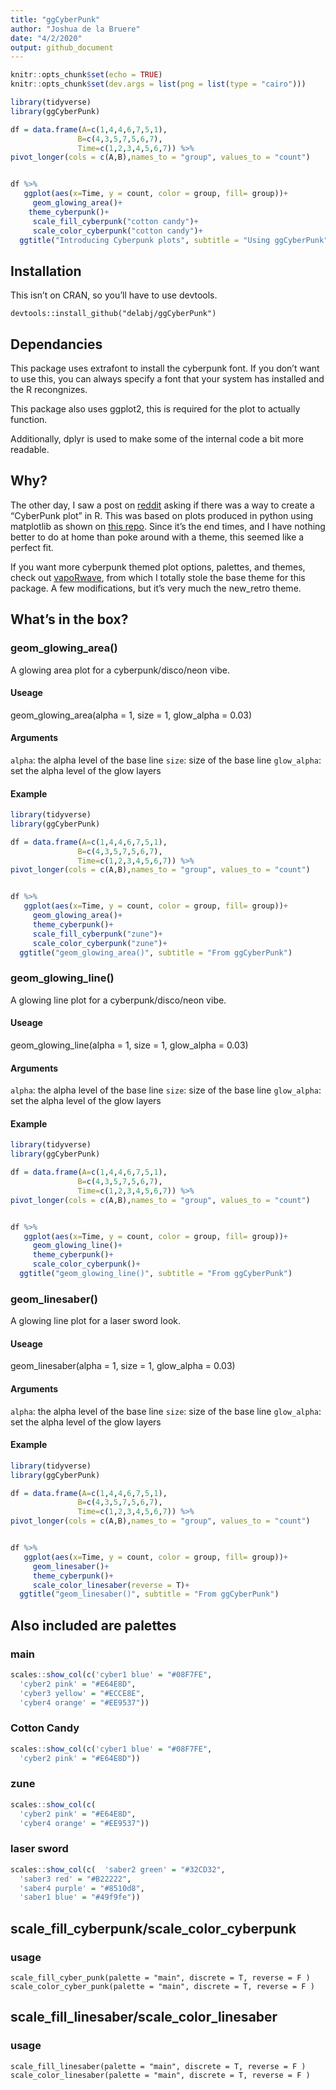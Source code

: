```yaml
---
title: "ggCyberPunk"
author: "Joshua de la Bruere"
date: "4/2/2020"
output: github_document
---
```


```r
knitr::opts_chunk$set(echo = TRUE)
knitr::opts_chunk$set(dev.args = list(png = list(type = "cairo")))

```

```r
library(tidyverse)
library(ggCyberPunk)

df = data.frame(A=c(1,4,4,6,7,5,1),
               B=c(4,3,5,7,5,6,7),
               Time=c(1,2,3,4,5,6,7)) %>%
pivot_longer(cols = c(A,B),names_to = "group", values_to = "count")


df %>%
   ggplot(aes(x=Time, y = count, color = group, fill= group))+
     geom_glowing_area()+
    theme_cyberpunk()+
     scale_fill_cyberpunk("cotton candy")+
     scale_color_cyberpunk("cotton candy")+
  ggtitle("Introducing Cyberpunk plots", subtitle = "Using ggCyberPunk")

```


## Installation
This isn't on CRAN, so you'll have to use devtools. 

``devtools::install_github("delabj/ggCyberPunk")``

## Dependancies 

This package uses extrafont to install the cyberpunk font. If you don't want to use this, you can always specify a font that your system has installed and the R recongnizes. 

This package also uses ggplot2, this is required for the plot to actually function. 

Additionally, dplyr is used to make some of the internal code a bit more readable. 


## Why?
The other day, I saw a post on [reddit](https://www.reddit.com/r/rstats/comments/fsncqz/cyberpunk_plots_in_r/) asking if there was a way to create a "CyberPunk plot" in R. This was based on plots produced in python using matplotlib as shown on [this repo](https://github.com/dhaitz/mplcyberpunk). Since it's the end times, and I have nothing better to do at home than poke around with a theme, this seemed like a perfect fit.

If you want more cyberpunk themed plot options, palettes, and themes, check out [vapoRwave](https://github.com/moldach/vapoRwave), from which I totally stole the base theme for this package. A few modifications, but it's very much the new_retro theme.


## What's in the box?


### geom_glowing_area()

A glowing area plot for a cyberpunk/disco/neon vibe.

#### Useage 
geom_glowing_area(alpha =  1, size = 1, glow_alpha = 0.03)

#### Arguments

`alpha`: the alpha level of the base line
`size`: size of the base line
`glow_alpha`: set the alpha level of the glow layers

#### Example
```r
library(tidyverse)
library(ggCyberPunk)

df = data.frame(A=c(1,4,4,6,7,5,1),
               B=c(4,3,5,7,5,6,7),
               Time=c(1,2,3,4,5,6,7)) %>%
pivot_longer(cols = c(A,B),names_to = "group", values_to = "count")


df %>%
   ggplot(aes(x=Time, y = count, color = group, fill= group))+
     geom_glowing_area()+
     theme_cyberpunk()+
     scale_fill_cyberpunk("zune")+
     scale_color_cyberpunk("zune")+
  ggtitle("geom_glowing_area()", subtitle = "From ggCyberPunk")

```


### geom_glowing_line()

A glowing line plot for a cyberpunk/disco/neon vibe.

#### Useage 
geom_glowing_line(alpha =  1, size = 1, glow_alpha = 0.03)

#### Arguments

`alpha`: the alpha level of the base line
`size`: size of the base line
`glow_alpha`: set the alpha level of the glow layers

#### Example
```r
library(tidyverse)
library(ggCyberPunk)

df = data.frame(A=c(1,4,4,6,7,5,1),
               B=c(4,3,5,7,5,6,7),
               Time=c(1,2,3,4,5,6,7)) %>%
pivot_longer(cols = c(A,B),names_to = "group", values_to = "count")


df %>%
   ggplot(aes(x=Time, y = count, color = group, fill= group))+
     geom_glowing_line()+
     theme_cyberpunk()+
     scale_color_cyberpunk()+
  ggtitle("geom_glowing_line()", subtitle = "From ggCyberPunk")

```

### geom_linesaber()

A glowing line plot for a laser sword look.

#### Useage 
geom_linesaber(alpha =  1, size = 1, glow_alpha = 0.03)

#### Arguments

`alpha`: the alpha level of the base line
`size`: size of the base line
`glow_alpha`: set the alpha level of the glow layers

#### Example
```r
library(tidyverse)
library(ggCyberPunk)

df = data.frame(A=c(1,4,4,6,7,5,1),
               B=c(4,3,5,7,5,6,7),
               Time=c(1,2,3,4,5,6,7)) %>%
pivot_longer(cols = c(A,B),names_to = "group", values_to = "count")


df %>%
   ggplot(aes(x=Time, y = count, color = group, fill= group))+
     geom_linesaber()+
     theme_cyberpunk()+
     scale_color_linesaber(reverse = T)+
  ggtitle("geom_linesaber()", subtitle = "From ggCyberPunk")

```


## Also included are palettes

### main

```r
scales::show_col(c('cyber1 blue' = "#08F7FE",
  'cyber2 pink' = "#E64E8D",
  'cyber3 yellow' = "#ECCE8E",
  'cyber4 orange' = "#EE9537"))
```

### Cotton Candy

```r
scales::show_col(c('cyber1 blue' = "#08F7FE",
  'cyber2 pink' = "#E64E8D"))
```

### zune

```r
scales::show_col(c(
  'cyber2 pink' = "#E64E8D",
  'cyber4 orange' = "#EE9537"))
```

### laser sword

```r
scales::show_col(c(  'saber2 green' = "#32CD32",
  'saber3 red' = "#B22222",
  'saber4 purple' = "#8510d8",
  'saber1 blue' = "#49f9fe"))
```


## scale_fill_cyberpunk/scale_color_cyberpunk

### usage
`scale_fill_cyber_punk(palette = "main", discrete = T, reverse = F )`
`scale_color_cyber_punk(palette = "main", discrete = T, reverse = F )`


## scale_fill_linesaber/scale_color_linesaber

### usage
`scale_fill_linesaber(palette = "main", discrete = T, reverse = F )`
`scale_color_linesaber(palette = "main", discrete = T, reverse = F )`

